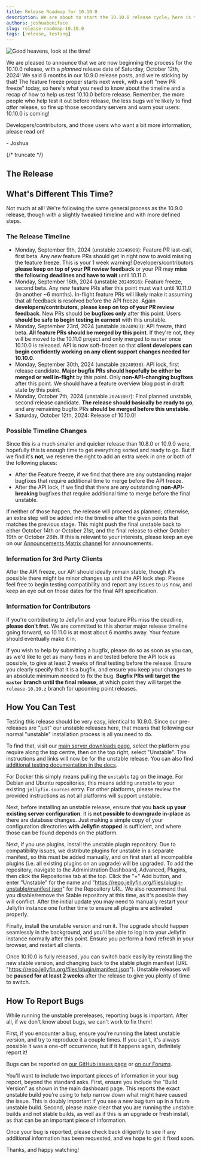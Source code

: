 ```yaml
---
title: Release Roadmap for 10.10.0
description: We are about to start the 10.10.0 release cycle; here is the roadmap. Please help us test!
authors: joshuaboniface
slug: release-roadmap-10.10.0
tags: [release, testing]
---
```


![Good heavens, look at the time!](./10.10.0.jpg)

We are pleased to announce that we are now beginning the process for the 10.10.0 release, with a *planned* release date of Saturday, October 12th, 2024! We said 6 months in our 10.9.0 release posts, and we're sticking by that! The feature freeze proper starts next week, with a soft "new PR freeze" today, so here's what you need to know about the timeline and a recap of how to help us test 10.10.0 before release. Remember, the more people who help test it out before release, the less bugs we're likely to find *after* release, so fire up those secondary servers and warn your users: 10.10.0 is coming!

Developers/contributors, and those users who want a bit more information, please read on!

\- Joshua

{/* truncate */}

## The Release

## What's Different This Time?

Not much at all! We're following the same general process as the 10.9.0 release, though with a slightly tweaked timeline and with more defined steps.

### The Release Timeline

- Monday, September 9th, 2024 (unstable `20240909`): Feature PR last-call, first beta. Any *new* feature PRs should get in right now to avoid missing the feature freeze. This is your 1 week warning! Developers/contributors **please keep on top of your PR review feedback** or your PR may **miss the following deadlines and have to wait** until 10.11.0.
- Monday, September 16th, 2024 (unstable `20240916`): Feature freeze, second beta. Any *new* feature PRs after this point must wait until 10.11.0 (in another ~6 months). In-flight feature PRs will likely make it assuming that all feedback is resolved before the API freeze. Again **developers/contributors, please keep on top of your PR review feedback**. New PRs should be **bugfixes only** after this point. Users **should be safe to begin testing in earnest** with this unstable.
- Monday, September 23rd, 2024 (unstable `20240923`): API freeze, third beta. **All feature PRs should be merged by this point**. If they're not, they will be moved to the 10.11.0 project and only merged to `master` once 10.10.0 is released. API is now soft-frozen so that **client developers can begin confidently working on any client support changes needed for 10.10.0**.
- Monday, September 30th, 2024 (unstable `20240930`): API lock, first release candidate. **Major bugfix PRs should hopefully be either be merged or well in-flight** by this point. Only **non-API-changing bugfixes** after this point. We should have a feature overview blog post in draft state by this point.
- Monday, October 7th, 2024 (unstable `20241007`): Final planned unstable, second release candidate. **The release should basically be ready to go**, and any remaining bugfix PRs **should be merged before this unstable**.
- Saturday, October 12th, 2024: Release of 10.10.0!

### Possible Timeline Changes

Since this is a much smaller and quicker release than 10.8.0 or 10.9.0 were, hopefully this is enough time to get everything sorted and ready to go. But if we find it's **not**, we reserve the right to add an extra week in one or both of the following places:

- After the Feature freeze, if we find that there are any outstanding **major** bugfixes that require additional time to merge before the API freeze.
- After the API lock, if we find that there are any outstanding **non-API-breaking** bugfixes that require additional time to merge before the final unstable.

If neither of those happen, the release will proceed as planned; otherwise, an extra step will be added into the timeline after the given points that matches the previous stage. This might push the final unstable back to either October 14th or October 21st, and the final release to either October 19th or October 26th. If this is relevant to your interests, please keep an eye on our [Announcements Matrix channel](https://matrix.to/#/#jellyfin-announce:matrix.org) for announcements.

### Information for 3rd Party Clients

After the API freeze, our API should ideally remain stable, though it's possible there might be minor changes up until the API lock step. Please feel free to begin testing compatibility and report any issues to us now, and keep an eye out on those dates for the final API specification.

### Information for Contributors

If you're contributing to Jellyfin and your feature PRs miss the deadline, **please don't fret**. We are committed to this shorter major release timeline going forward, so 10.11.0 is at most about 6 months away. Your feature should eventually make it in.

If you wish to help by submitting a bugfix, please do so as soon as you can, as we'd like to get as many fixes in and tested before the API lock as possible, to give at least 2 weeks of final testing before the release. Ensure you clearly specify that it is a bugfix, and ensure you keep your changes to an absolute minimum needed to fix the bug. **Bugfix PRs will target the `master` branch until the final release**, at which point they will target the `release-10.10.z` branch for upcoming point releases.

## How You Can Test

Testing this release should be very easy, identical to 10.9.0. Since our pre-releases are "just" our unstable releases here, that means that following our normal "unstable" installation process is all you need to do.

To find that, visit our [main server downloads page](https://jellyfin.org/downloads/server), select the platform you require along the top centre, then on the top right, select "Unstable". The instructions and links will now be for the unstable release. You can also find [additional testing documentation in the docs](https://jellyfin.org/docs/general/testing/).

For Docker this simply means pulling the `unstable` tag on the image. For Debian and Ubuntu repositories, this means adding `unstable` to your existing `jellyfin.sources` entry. For other platforms, please review the provided instructions as not all platforms will support unstable.

Next, before installing an unstable release, ensure that you **back up your existing server configuration**. It is **not possible to downgrade in-place** as there are database changes. Just making a simple copy of your configuration directories **with Jellyfin stopped** is sufficient, and where those can be found depends on the platform.

Next, if you use plugins, install the unstable plugin repository. Due to compatibility issues, we distribute plugins for unstable in a separate manifest, so this must be added manually, and on first start all incompatible plugins (i.e. all existing plugins on an upgrade) will be upgraded. To add the repository, navigate to the Administration Dashboard, Advanced, Plugins, then click the Repositories tab at the top. Click the "+" Add button, and enter "Unstable" for the name and "https://repo.jellyfin.org/files/plugin-unstable/manifest.json" for the Repository URL. We also recommend that you disable/remove the Stable repository at this time, as it's possible they will conflict. After the initial update you may need to manually restart your Jellyfin instance one further time to ensure all plugins are activated properly.

Finally, install the unstable version and run it. The upgrade should happen seamlessly in the background, and you'll be able to log in to your Jellyfin instance normally after this point. Ensure you perform a _hard_ refresh in your browser, and restart all clients.

Once 10.10.0 is fully released, you can switch back easily by reinstalling the new stable version, and changing back to the stable plugin manifest (URL "https://repo.jellyfin.org/files/plugin/manifest.json"). Unstable releases will be **paused for at least 2 weeks** after the release to give you plenty of time to switch.

## How To Report Bugs

While running the unstable prereleases, reporting bugs is important. After all, if we don't know about bugs, we can't work to fix them!

First, if you encounter a bug, ensure you're running the latest unstable version, and try to reproduce it a couple times. If you can't, it's always possible it was a one-off occurrence, but if it happens again, definitely report it!

Bugs can be reported on [our GitHub issues page](https://github.com/jellyfin/jellyfin) or [on our Forums](https://forum.jellyfin.org).

You'll want to include two important pieces of information in your bug report, beyond the standard asks. First, ensure you include the "Build Version" as shown in the main dashboard page. This reports the exact unstable build you're using to help narrow down what might have caused the issue. This is doubly important if you see a new bug turn up in a future unstable build. Second, please make clear that you are running the unstable builds and not stable builds, as well as if this is an upgrade or fresh install, as that can be an important piece of information.

Once your bug is reported, please check back diligently to see if any additional information has been requested, and we hope to get it fixed soon.

Thanks, and happy watching!
